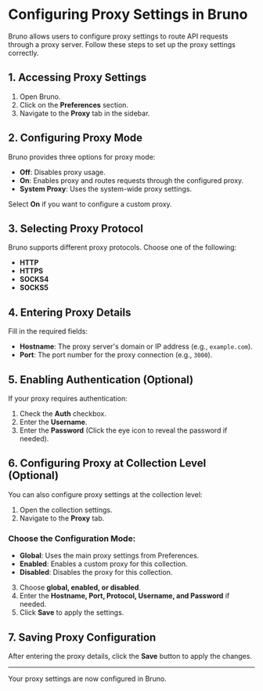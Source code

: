 # Configuring Proxy Settings in Bruno

Bruno allows users to configure proxy settings to route API requests through a proxy server. Follow these steps to set up the proxy settings correctly.

## **1. Accessing Proxy Settings**

1. Open Bruno.
2. Click on the **Preferences** section.
3. Navigate to the **Proxy** tab in the sidebar.

## **2. Configuring Proxy Mode**

Bruno provides three options for proxy mode:

- **Off**: Disables proxy usage.
- **On**: Enables proxy and routes requests through the configured proxy.
- **System Proxy**: Uses the system-wide proxy settings.

Select **On** if you want to configure a custom proxy.

## **3. Selecting Proxy Protocol**

Bruno supports different proxy protocols. Choose one of the following:

- **HTTP**
- **HTTPS**
- **SOCKS4**
- **SOCKS5**

## **4. Entering Proxy Details**

Fill in the required fields:

- **Hostname**: The proxy server's domain or IP address (e.g., `example.com`).
- **Port**: The port number for the proxy connection (e.g., `3000`).

## **5. Enabling Authentication (Optional)**

If your proxy requires authentication:

1. Check the **Auth** checkbox.
2. Enter the **Username**.
3. Enter the **Password** (Click the eye icon to reveal the password if needed).

## **6. Configuring Proxy at Collection Level (Optional)**

You can also configure proxy settings at the collection level:

1. Open the collection settings.
2. Navigate to the **Proxy** tab.

### **Choose the Configuration Mode:**

- **Global**: Uses the main proxy settings from Preferences.
- **Enabled**: Enables a custom proxy for this collection.
- **Disabled**: Disables the proxy for this collection.

3. Choose **global, enabled, or disabled**.
4. Enter the **Hostname, Port, Protocol, Username, and Password** if needed.
5. Click **Save** to apply the settings.

## **7. Saving Proxy Configuration**

After entering the proxy details, click the **Save** button to apply the changes.

---

Your proxy settings are now configured in Bruno.

